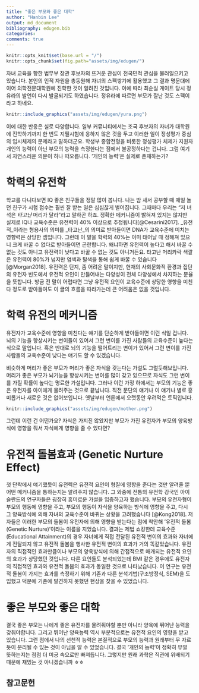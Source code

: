 ```yaml
---
title: "좋은 부모와 좋은 대학"
author: "Hanbin Lee"
output: md_document
bibliography: edugen.bib
categories: 
comments: true
---
```


```r
knitr::opts_knit$set(base.url = "/")
knitr::opts_chunk$set(fig.path="assets/img/edugen/")
```

자녀 교육을 향한 법무부 장관 후보자의 뜨거운 관심이 전국민적 관심을 불러일으키고 있습니다.
본인의 인적 자원을 총동원해 자녀의 스펙쌓기에 활용했고 그 결과 명문대에 이어 의학전문대학원에 진학한 것이 알려진 것입니다.
이에 따라 최순실 게이트 당시 정유라의 발언이 다시 발굴되기도 하였습니다. 
정유라에 따르면 부모가 잘난 것도 스펙이라고 하네요.
<p align="center">
```r
knitr::include_graphics("assets/img/edugen/yura.png")
```
</p>

이에 대한 반응은 실로 다양합니다.
일부 커뮤니티에서는 조국 후보자의 자녀가 대학원에 진학하기까지 한 번도 지필시험에 응하지 않은 것을 두고 이러한 일이 정성평가 중심의 입시체제의 문제라고 말하더군요.
학생부 종합전형을 비롯한 정성평가 체제가 지원자 개인의 능력이 아닌 부모의 능력을 측정한다는 점에서 불공정하다는 겁니다.
그럼 여기서 자연스러운 의문이 하나 떠오릅니다.
'개인의 능력'은 실제로 존재하는가?

# 학력의 유전학
학교를 다니다보면 IQ 좋은 친구들을 정말 많이 봅니다.
나는 밤 새서 공부할 때 매일 놀던 친구가 시험 점수는 훨씬 잘 받는 일은 심심찮게 벌어집니다.
그때마다 우리는 "저 녀석은 _타고난_ 머리가 달라"라고 말하곤 하죠.
정확한 메커니즘이 밝혀져 있지는 않지만 실제로 IQ나 교육수준은 유전력이 40% 이상으로 추정됩니다[@Cesarini2017].
_유전적_이라는 형용사의 의미를 _타고난_의 의미로 받아들이면 DNA가 교육수준에 미치는 영향력은 상당한 셈입니다.
그런데 이 말을 학력의 40%는 이미 태어날 때 정해져 있으니 크게 바꿀 수 없다로 받아들이면 곤란합니다.
왜냐하면 유전력이 높다고 해서 바꿀 수 없는 것도 아니고 유전력이 낮다고 바꿀 수 없는 것도 아니거든요.
타고난 머리카락 색깔은 유전력이 80%가 넘지만 염색과 탈색을 통해 쉽게 바꿀 수 있습니다[@Morgan2018].
유전력은 단지, 좀 어려운 말이지만, 현재의 사회문화적 환경과 집단의 유전자 빈도에서 유전적 요인이 만들어내는 다양성이 전체 다양성에서 차지하는 분율을 뜻합니다.
방금 전 말이 어렵다면 그냥 유전적 요인이 교육수준에 상당한 영향을 미친다 정도로 받아들여도 이 글의 흐름을 따라가는데 큰 어려움은 없을 것입니다.

# 학력 유전의 메커니즘
유전자가 교육수준에 영향을 미친다는 얘기를 단순하게 받아들이면 이런 식일 겁니다.
뇌의 기능을 향상시키는 변이들이 있어서 그런 변이를 가진 사람들의 교육수준이 높다는 식으로 말입니다.
혹은 반대로 뇌의 기능을 떨어트리는 변이가 있어서 그런 변이를 가진 사람들의 교육수준이 낮다는 얘기도 할 수 있겠습니다.

비슷하게 머리가 좋은 부모가 머리가 좋은 자식을 갖는다는 가설도 그럴듯해보입니다.
머리가 좋은 부모가 뇌기능을 향상시키는 변이를 많이 갖고 있으므로 자식도 그런 변이를 가질 확률이 높다는 명료한 가설입니다.
그러나 이런 가정 하에서는 부모의 기능은 좋은 유전자를 아이에게 물려주는 것으로 끝납니다.
직전 문단의 얘기나 이 얘기나 별로 흥미롭거나 새로운 것은 없어보입니다.
옛날부터 언론에서 오랫동안 우려먹은 토픽입니다.
<p align="center">
```r
knitr::include_graphics("assets/img/edugen/mother.png")
```
</p>

그런데 이런 건 어떤가요?
자식은 가지진 않았지만 부모가 가진 유전자가 부모의 양육방식에 영향을 줘서 자식에게 영향을 줄 수 있다면?

# 유전적 돌봄효과 (Genetic Nurture Effect)
첫 단락에서 얘기했듯이 유전력은 유전적 요인이 형질에 영향을 준다는 것만 알려줄 뿐 어떤 메커니즘을 통하는지는 알려주지 않습니다.
그 와중에 전통의 유전학 강국인 아이슬란드의 연구자들은 굉장히 흥미로운 가설을 입증하고자 했습니다.
부모의 유전자형이 부모의 행동에 영향을 주고, 부모의 행동이 자식을 양육하는 방식에 영향을 주고, 다시 그 양육방식에 의해 자녀의 교육수준이 바뀌는 상황을 고려했습니다 [@Kong2018].
저자들은 이러한 부모의 돌봄이 유전자에 의해 영향을 받는다는 점에 착안해 '유전적 돌봄 (Genetic Nurture)'이라는 이름을 지었습니다.
결과는 제법 쇼킹한데 교육수준(Educational Attainment)의 경우 자녀에게 직접 전달된 유전적 변이의 효과와 자녀에게 전달되지 않고 유전적 돌봄을 행사한 유전적 변이의 효과가 거의 똑같았습니다.
유전자의 직접적인 효과만큼이나 부모의 양육방식에 의해 간접적으로 매개되는 유전적 요인의 효과가 상당했던 것입니다.
다른 요인들도 분석되었는데 BMI 같은 경우에도 유전자의 직접적인 효과와 유전적 돌봄의 효과가 동일한 것으로 나타났습니다.
이 연구는 유전적 돌봄이 가지는 효과를 측정하기 위해 기존과 다른 분석기법(구조방정식, SEM)을 도입했고 덕분에 기존에 발견하지 못했던 현상을 찾을 수 있었습니다.

# 좋은 부모와 좋은 대학
결국 좋은 부모는 나에게 좋은 유전자를 물려줘야할 뿐만 아니라 양육에 뛰어난 능력을 갖춰야합니다.
그리고 뛰어난 양육능력 역시 부분적으로는 유전적 요인의 영향을 받고 있습니다.
그런 점에서 나의 선천적 능력은 본질적으로 부모의 능력과 원래부터 무 자르듯이 분리될 수 있는 것이 아님을 알 수 있었습니다.
결국 '개인의 능력'이 정확히 무얼 뜻하는지는 점점 더 미궁 속으로만 빠져듭니다.
그렇지만 원래 과학은 직관에 위배되기 때문에 재밌는 것 아니겠습니까 ㅎㅎ

## 참고문헌